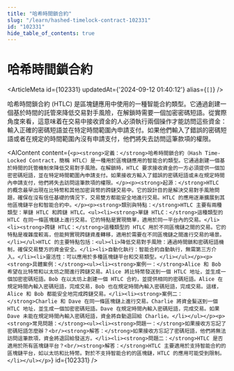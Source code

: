 ```yaml
---
title: "哈希時間鎖合約"
slug: "/learn/hashed-timelock-contract-102331"
id: "102331"
hide_table_of_contents: true
---
```



# 哈希時間鎖合約

<ArticleMeta id={102331} updatedAt={'2024-09-12 01:40:12'} alias={`[]`} />
<div className='border-solid border-b border-t-0 my-4 border-[var(--ifm-color-gray-300)]' />

哈希時間鎖合約 (HTLC) 是區塊鏈應用中使用的一種智能合約類型。它通過創建一個基於時間的託管來降低交易對手風險，在解鎖時需要一個加密密碼短語。從實際角度來看，這意味着在交易中接收資金的人必須執行兩個操作才能訪問這些資金：輸入正確的密碼短語並在特定時間範圍內申請支付。如果他們輸入了錯誤的密碼短語或者在規定的時間範圍內沒有申請支付，他們將失去訪問這筆款項的權限。

<AIContent content={`<p><strong>定義：</strong>哈希時間鎖合約（Hash Time-Locked Contract，簡稱 HTLC）是一種用於區塊鏈應用的智能合約類型。它通過創建一個基於時間的託管機制來降低交易對手風險。在解鎖時，HTLC 要求接收資金的一方必須提供一個加密密碼短語，並在特定時間範圍內申請支付。如果接收方輸入了錯誤的密碼短語或未在規定時間內申請支付，他們將失去訪問這筆款項的權限。</p><p><strong>起源：</strong>HTLC 的概念最早出現在比特幣和其他加密貨幣的跨鏈交易中。它的設計目的是解決交易對手風險問題，確保在沒有信任基礎的情況下，交易雙方都能安全地進行交易。HTLC 的應用逐漸擴展到其他區塊鏈平台和智能合約中。</p><p><strong>類別與特點：</strong>HTLC 主要有兩種類型：單鏈 HTLC 和跨鏈 HTLC。<ul><li><strong>單鏈 HTLC：</strong>這種類型的 HTLC 在同一條區塊鏈上進行交易。它的特點是實現簡單，適用於同一平台內的交易。</li><li><strong>跨鏈 HTLC：</strong>這種類型的 HTLC 用於不同區塊鏈之間的交易。它的特點是複雜度較高，但能夠實現跨鏈資產轉移，適用於需要在不同區塊鏈之間進行交易的場景。</li></ul>HTLC 的主要特點包括：<ul><li>降低交易對手風險：通過時間鎖和密碼短語機制，確保交易雙方的資金安全。</li><li>自動化執行：智能合約自動執行，無需第三方介入。</li><li>靈活性：可以應用於多種區塊鏈平台和交易類型。</li></ul></p><p><strong>具體案例：</strong><ul><li><strong>案例一：</strong>Alice 和 Bob 希望在比特幣和以太坊之間進行跨鏈交易。Alice 將比特幣發送到一個 HTLC 地址，並生成一個加密密碼短語。Bob 在以太坊上創建一個 HTLC 合約，並提供相同的密碼短語。Alice 在規定時間內輸入密碼短語，完成交易，Bob 也在規定時間內輸入密碼短語，完成交易。這樣，Alice 和 Bob 都能安全地完成跨鏈交易。</li><li><strong>案例二：</strong>Charlie 和 Dave 在同一條區塊鏈上進行交易。Charlie 將資金髮送到一個 HTLC 地址，並生成一個加密密碼短語。Dave 在規定時間內輸入密碼短語，完成交易。如果 Dave 未能在規定時間內輸入密碼短語，資金將自動退回給 Charlie。</li></ul></p><p><strong>常見問題：</strong><ul><li><strong>問題一：</strong>如果接收方忘記了密碼短語怎麼辦？<br/><strong>解答：</strong>如果接收方忘記了密碼短語，他們將無法訪問這筆款項，資金將退回給發送方。</li><li><strong>問題二：</strong>HTLC 是否適用於所有區塊鏈平台？<br/><strong>解答：</strong>HTLC 主要適用於支持智能合約的區塊鏈平台，如以太坊和比特幣。對於不支持智能合約的區塊鏈，HTLC 的應用可能受到限制。</li></ul></p>`} id={102331} />
